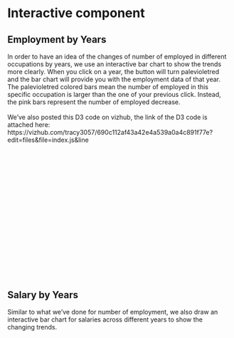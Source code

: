 # Interactive component

## Employment by Years

In order to have an idea of the changes of number of employed in different occupations by years, we use an interactive bar chart to show the trends more clearly. When you click on a year, the button will turn palevioletred and the bar chart will provide you with the employment data of that year. The palevioletred colored bars mean the number of employed in this specific occupation is larger than the one of your previous click. Instead, the pink bars represent the number of employed decrease.\
\
We've also posted this D3 code on vizhub, the link of the D3 code is attached here: https://vizhub.com/tracy3057/690c112af43a42e4a539a0a4c891f77e?edit=files&file=index.js&line

  <head>
    <title>Customizing Axes</title>
    <link rel="stylesheet" href="style.css">
    <script src="https://d3js.org/d3.v6.js"></script>
  </head>
  <body>
    
    <svg width="800" height="450"></svg>
    <div id = "container"></div>
    <script src="scripts/numemp.js"></script>
  
  </body>
  
## Salary by Years

Similar to what we've done for number of employment, we also draw an interactive bar chart for salaries across different years to show the changing trends.\
\


  <body>
    
    <svg id = "salary" width="800" height="450"></svg>
    <div id = "container2"></div>
    <script src="scripts/salary.js"></script>
  
  </body>
  